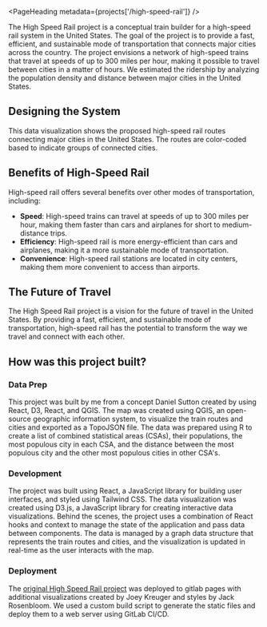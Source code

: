 
<PageHeading metadata={projects['/high-speed-rail']} />

The High Speed Rail project is a conceptual train builder for a high-speed rail system in the United States. The goal of the project is to provide a fast, efficient, and sustainable mode of transportation that connects major cities across the country. The project envisions a network of high-speed trains that travel at speeds of up to 300 miles per hour, making it possible to travel between cities in a matter of hours. We estimated the ridership by analyzing the population density and distance between major cities in the United States.

## Designing the System

This data visualization shows the proposed high-speed rail routes connecting major cities in the United States. The routes are color-coded based to indicate groups of connected cities.

<TrainBuilderDashboard />

## Benefits of High-Speed Rail

High-speed rail offers several benefits over other modes of transportation, including:

- **Speed**: High-speed trains can travel at speeds of up to 300 miles per hour, making them faster than cars and airplanes for short to medium-distance trips.
- **Efficiency**: High-speed rail is more energy-efficient than cars and airplanes, making it a more sustainable mode of transportation.
- **Convenience**: High-speed rail stations are located in city centers, making them more convenient to access than airports.

## The Future of Travel

The High Speed Rail project is a vision for the future of travel in the United States. By providing a fast, efficient, and sustainable mode of transportation, high-speed rail has the potential to transform the way we travel and connect with each other.

## How was this project built?

### Data Prep

This project was built by me from a concept Daniel Sutton created by using React, D3, React, and QGIS. The map was created using QGIS, an open-source geographic information system, to visualize the train routes and cities and exported as a TopoJSON file. The data was prepared using R to create a list of combined statistical areas (CSAs), their populations, the most populous city in each CSA, and the distance between the most populous city and the other most populous cities in other CSA's.

### Development

The project was built using React, a JavaScript library for building user interfaces, and styled using Tailwind CSS. The data visualization was created using D3.js, a JavaScript library for creating interactive data visualizations. Behind the scenes, the project uses a combination of React hooks and context to manage the state of the application and pass data between components. The data is managed by a graph data structure that represents the train routes and cities, and the visualization is updated in real-time as the user interacts with the map.

### Deployment

The [original High Speed Rail project](https://high-speed-rail-cse442-24au-fp-6a981c250f8bd8e994fe6608199c4157.pages.cs.washington.edu/) was deployed to gitlab pages with additional visualizations created by Joey Kreuger and styles by Jack Rosenbloom. We used a custom build script to generate the static files and deploy them to a web server using GitLab CI/CD.
